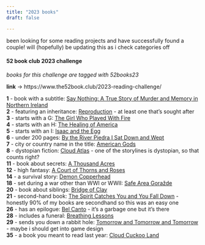 ```yaml
---
title: "2023 books"
draft: false

---
```



<!-- # 2023 reading lists -->
been looking for some reading projects and have successfully found a couple! will (hopefully) be updating this as i check categories off

#### 52 book club 2023 challenge
*books for this challenge are tagged with 52books23*

**link** -> https://www.the52book.club/2023-reading-challenge/



**1** - book with a subtitle: [Say Nothing: A True Story of Murder and Memory in Northern Ireland](books/saynothing//index.md) \
**2** - featuring an inheritance: [Reproduction](books/reproduction//index.md) - at least one that's sought after \
**3** - starts with a G: [The Girl Who Played With Fire](books/girlplayedwithfire//index.md) \
**4** - starts with an H: [The Healing of America](books/healingofamerica//index.md)  \
**5** - starts with an I: [Isaac and the Egg](books/isaacandtheegg//index.md)  \
**6** - under 200 pages: [By the River Piedra I Sat Down and Wept](books/riverpiedra//index.md)  \
**7** - city or country name in the title: [American Gods](books/americangods//index.md)  \
**8** - dystopian fiction: [Cloud Atlas](books/cloudatlas//index.md) - one of the storylines is dystopian, so that counts right? \
**11** - book about secrets: [A Thousand Acres](books/thousandacres//index.md) \
**12** - high fantasy: [A Court of Thorns and Roses](books/acotar//index.md) \
**14** - a survival story: [Demon Copperhead](books/demoncopperhead//index.md) \
**18** - set during a war other than WWI or WWII: [Safe Area Goražde](books/safearea//index.md) \
**20** - book about siblings: [Bridge of Clay](books/bridgeofclay//index.md) \
**21** - second-hand book: [The Spirit Catches You and You Fall Down](books/spiritcatchesyou//index.md) - honestly 90% of my books are secondhand so this was an easy one \
**26** - has an epilogue: [Bel Canto](books/bel_canto//index.md) - it's a garbage one but it's there \
**28** - includes a funeral: [Breathing Lessons](books/breathinglessons//index.md) \
**29** - sends you down a rabbit hole: [Tomorrow and Tomorrow and Tomorrow](books/tmrw_cubed//index.md) - maybe i should get into game design \
**35** - a book you meant to read last year: [Cloud Cuckoo Land](books/cloudcuckoo//index.md) \
